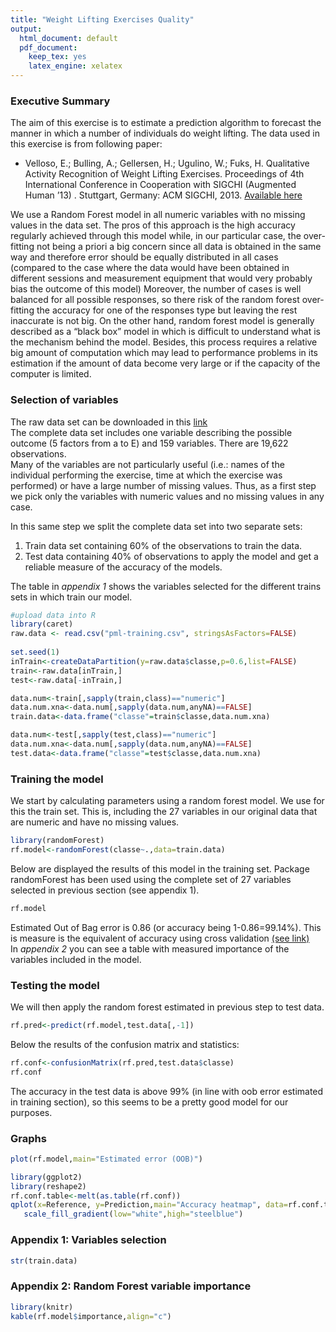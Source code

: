 ```yaml
---
title: "Weight Lifting Exercises Quality"
output:
  html_document: default
  pdf_document:
    keep_tex: yes
    latex_engine: xelatex
---
```


### Executive Summary  
The aim of this exercise is to estimate a prediction algorithm to forecast the manner in which a number of individuals do weight lifting. The data used in this exercise is from following paper:  

* Velloso, E.; Bulling, A.; Gellersen, H.; Ugulino, W.; Fuks, H. Qualitative Activity Recognition of Weight Lifting Exercises. Proceedings of 4th International Conference in Cooperation with SIGCHI (Augmented Human '13) . Stuttgart, Germany: ACM SIGCHI, 2013. [Available here](http://groupware.les.inf.puc-rio.br/public/papers/2013.Velloso.QAR-WLE.pdf)  

We use a Random Forest model in all numeric variables with no missing values in the data set. The pros of this approach is the high accuracy regularly achieved through this model while, in our particular case, the over-fitting not being a priori a big concern since all data is obtained in the same way and therefore error should be equally distributed in all cases (compared to the case where the data would have been obtained in different sessions and measurement equipment that would very probably bias the outcome of this model) Moreover, the number of cases is well balanced for all possible responses, so there risk of the random forest over-fitting the accuracy for one of the responses type but leaving the rest inaccurate is not big. On the other hand, random forest model is generally described as a "black box" model in which is difficult to understand what is the mechanism behind the model. Besides, this process requires a relative big amount of computation which may lead to performance problems in its estimation if the amount of data become very large or if the capacity of the computer is limited.      

### Selection of variables  
The raw data set can be downloaded in this [link](https://d396qusza40orc.cloudfront.net/predmachlearn/pml-training.csv)  
The complete data set includes one variable describing the possible outcome (5 factors from a to E) and 159 variables. There are 19,622 observations.  
Many of the variables are not particularly useful (i.e.: names of the individual performing the exercise, time at which the exercise was performed) or have a large number of missing values. Thus, as a first step we pick only the variables with numeric values and no missing values in any case.  

In this same step we split the complete data set into two separate sets:  

1. Train data set containing 60% of the observations to train the data.
2. Test data containing 40% of observations to apply the model and get a reliable measure of the accuracy of the models.  

The table in *appendix 1* shows the variables selected for the different trains sets in which train our model. 

``` r
#upload data into R
library(caret)
raw.data <- read.csv("pml-training.csv", stringsAsFactors=FALSE)
     
set.seed(1)
inTrain<-createDataPartition(y=raw.data$classe,p=0.6,list=FALSE)
train<-raw.data[inTrain,]
test<-raw.data[-inTrain,]

data.num<-train[,sapply(train,class)=="numeric"]
data.num.xna<-data.num[,sapply(data.num,anyNA)==FALSE]
train.data<-data.frame("classe"=train$classe,data.num.xna)

data.num<-test[,sapply(test,class)=="numeric"]
data.num.xna<-data.num[,sapply(data.num,anyNA)==FALSE]
test.data<-data.frame("classe"=test$classe,data.num.xna)
```

### Training the model

We start by calculating parameters using a random forest model. We use for this the train set. This is, including the 27 variables in our original data that are numeric and have no missing values.  

```r
library(randomForest)
rf.model<-randomForest(classe~.,data=train.data)
```

Below are displayed the results of this model in the training set. Package randomForest has been used using the complete set of 27 variables selected in previous section (see appendix 1).

```r
rf.model
```

Estimated Out of Bag error is 0.86 (or accuracy being 1-0.86=99.14%). This is measure is the equivalent of accuracy using cross validation [(see link)](http://www.stat.berkeley.edu/~breiman/RandomForests/cc_home.htm)  
In *appendix 2* you can see a table with measured importance of the variables included in the model.

### Testing the model

We will then apply the random forest estimated in previous step to test data.

```r
rf.pred<-predict(rf.model,test.data[,-1])
```

Below the results of the confusion matrix and statistics:

```r
rf.conf<-confusionMatrix(rf.pred,test.data$classe)
rf.conf
```

The accuracy in the test data is above 99% (in line with oob error estimated in training section), so this seems to be a pretty good model for our purposes. 

### Graphs  
```r
plot(rf.model,main="Estimated error (OOB)")

library(ggplot2)
library(reshape2)
rf.conf.table<-melt(as.table(rf.conf))
qplot(x=Reference, y=Prediction,main="Accuracy heatmap", data=rf.conf.table, fill=value, geom="tile") +
   scale_fill_gradient(low="white",high="steelblue")
```

### Appendix 1: Variables selection
``` r
str(train.data)
```

### Appendix 2: Random Forest variable importance
``` r
library(knitr)
kable(rf.model$importance,align="c")
```